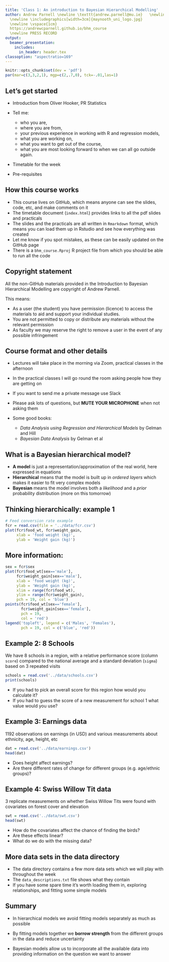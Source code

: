```yaml
---
title: 'Class 1: An introduction to Bayesian Hierarchical Modelling'
author: Andrew Parnell \newline \texttt{andrew.parnell@mu.ie}   \newline \vspace{1cm}
  \newline \includegraphics[width=3cm]{maynooth_uni_logo.jpg}
  \newline \vspace{1cm}
  https://andrewcparnell.github.io/bhm_course 
  \newline PRESS RECORD 
output:
  beamer_presentation:
    includes:
      in_header: header.tex
classoption: "aspectratio=169"
---
```


```r
knitr::opts_chunk$set(dev = 'pdf')
par(mar=c(3,3,2,1), mgp=c(2,.7,0), tck=-.01,las=1)
```

## Let's get started

- Introduction from Oliver Hooker, PR Statistics
- Tell me:
    
    - who you are, 
    - where you are from,
    - your previous experience in working with R and regression models,
    - what you are working on,
    - what you want to get out of the course,
    - what you are most looking forward to when we can all go outside again.

- Timetable for the week
- Pre-requisites

## How this course works

- This course lives on GitHub, which means anyone can see the slides, code, etc, and make comments on it
- The timetable document (`index.html`) provides links to all the pdf slides and practicals
- The slides and the practicals are all written in `Rmarkdown` format, which means you can load them up in Rstudio and see how everything was created
- Let me know if you spot mistakes, as these can be easily updated on the GitHub page
- There is a `bhm_course.Rproj` R project file from which you should be able to run all the code

## Copyright statement

All the non-GitHub materials provided in the Introduction to Bayesian Hierarchical Modelling are copyright of Andrew Parnell.

This means:

- As a user (the student) you have permission (licence) to access the materials to aid and
support your individual studies.
- You are not permitted to copy or distribute any materials without the relevant permission
- As faculty we may reserve the right to remove a user in the event of any possible infringement

## Course format and other details

- Lectures will take place in the morning via Zoom, practical classes in the afternoon
- In the practical classes I will go round the room asking people how they are getting on
- If you want to send me a private message use Slack
- Please ask lots of questions, but __MUTE YOUR MICROPHONE__ when not asking them
- Some good books:

    - _Data Analysis using Regression and Hierarchical Models_ by Gelman and Hill
    - _Bayesian Data Analysis_ by Gelman et al


## What is a Bayesian hierarchical model?

- __A model__ is just a representation/approximation of the real world, here expressed in equations
- __Hierarchical__ means that the model is built up in _ordered layers_ which makes it easier to fit very complex models
- __Bayesian__ means the model involves both a _likelihood_ and a _prior_ probability distribution (more on this tomorrow)

## Thinking hierarchically: example 1

```r
# Feed conversion rate example
fcr = read.csv(file = '../data/fcr.csv')
plot(fcr$food_wt, fcr$weight_gain, 
     xlab = 'food weight (kg)', 
     ylab = 'Weight gain (kg)')
```

## More information:

```r
sex = fcr$sex
plot(fcr$food_wt[sex=='male'], 
     fcr$weight_gain[sex=='male'], 
     xlab = 'food weight (kg)', 
     ylab = 'Weight gain (kg)',
     xlim = range(fcr$food_wt), 
     ylim = range(fcr$weight_gain), 
     pch = 19, col = 'blue')
points(fcr$food_wt[sex=='female'], 
       fcr$weight_gain[sex=='female'], 
       pch = 19,
       col = 'red')
legend('topleft', legend = c('Males', 'Females'), 
       pch = 19, col = c('blue', 'red'))
```


## Example 2: 8 Schools

We have 8 schools in a region, with a relative performance score (column `score`) compared to the national average and a standard deviation (`sigma`) based on 3 repeated visits

\tiny
```r
schools = read.csv('../data/schools.csv')
print(schools)
```
\normalsize

- If you had to pick an overall score for this region how would you calculate it?
- If you had to guess the score of a new measurement for school 1 what value would you use?

## Example 3: Earnings data

1192 observations on earnings (in USD) and various measurements about ethnicity, age, height, etc

\tiny
```r
dat = read.csv('../data/earnings.csv')
head(dat)
```
\normalsize

- Does height affect earnings?
- Are there different rates of change for different groups (e.g. age/ethnic groups)?


## Example 4: Swiss Willow Tit data

3 replicate measurements on whether Swiss Willow Tits were found with covariates on forest cover and elevation
\tiny
```r
swt = read.csv('../data/swt.csv')
head(swt)
```
\normalsize

- How do the covariates affect the chance of finding the birds?
- Are these effects linear?
- What do we do with the missing data?

## More data sets in the data directory

- The data directory contains a few more data sets which we will play with throughout the week
- The `data_descriptions.txt` file shows what they contain
- If you have some spare time it's worth loading them in, exploring relationships, and fitting some simple models
  
## Summary

- In hierarchical models we avoid fitting models separately as much as possible

- By fitting models together we __borrow strength__ from the different groups in the data and reduce uncertainty

- Bayesian models allow us to incorporate all the available data into providing information on the question we want to answer
